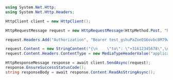 ```csharp
using System.Net.Http;
using System.Net.Http.Headers;

HttpClient client = new HttpClient();

HttpRequestMessage request = new HttpRequestMessage(HttpMethod.Post, "https://api.callbell.eu/v1/messages/send");

request.Headers.Add("Authorization", "Bearer test_gshuPaZoeEG6ovbc8M79w0QyM");

request.Content = new StringContent("{\n    \"to\": \"+31612345678\",\n    \"from\": \"whatsapp\",\n    \"type\": \"text\",\n    \"content\": {\n      \"text\": \"Hello!\"\n    }\n  }");
request.Content.Headers.ContentType = new MediaTypeHeaderValue("application/json");

HttpResponseMessage response = await client.SendAsync(request);
response.EnsureSuccessStatusCode();
string responseBody = await response.Content.ReadAsStringAsync();

```